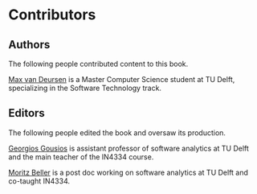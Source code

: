 # Contributors {-}

## Authors {-}

The following people contributed content to this book.

[Max van Deursen](http://maxvandeursen.nl) is a Master Computer
Science student at TU Delft, specializing in the Software 
Technology track.

## Editors {-}

The following people edited the book and oversaw its production.

[Georgios Gousios](http://gousios.org) is assistant professor of
software analytics at TU Delft and the main teacher of the IN4334
course.

[Moritz Beller](http://inventitech.com) is a post doc working on 
software analytics at TU Delft and co-taught IN4334.
